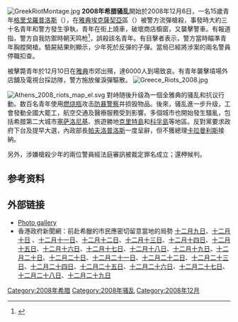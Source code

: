 [[File:GreekRiotMontage.jpg|right]]
'''2008年希腊骚乱'''開始於2008年12月6日，一名15歲青年[[亞歷克西斯·格里戈羅普洛斯|格里戈羅普洛斯]]（{{lang-el|Αλέξανδρος Γρηγορόπουλος}}），在[[雅典|雅典]][[埃克薩契亞|埃克薩契亞]]區（{{lang|el|Εξάρχεια}}）被警方流彈槍殺，事發時大約三十名青年和警方發生爭執，青年在街上燒車，破壞商店櫥窗，又襲擊警車。有報道指，警方自我防禦時朝天鸣枪<ref>{{Cite web |url=http://www.capital.gr/news.asp?Details=634726 |title=http://www.capital.gr/news.asp?Details=634726 |accessdate=2008-12-09 |archive-date=2008-12-12 |archive-url=https://web.archive.org/web/20081212021712/http://www.capital.gr/news.asp?Details=634726 |dead-url=no }}</ref>，誤殺該名青年。有目擊者表示，警方當時瞄準青年胸膛開槍。驗屍結果則顯示，少年死於反彈的子彈。當局已經將涉案的兩名警員停職扣查。

被擊斃青年於12月10日在[[雅典|雅典]]市郊出殯，達6000人到場致哀。有青年襲擊墳場外店舖及電視台採訪隊，警方施放催淚彈驅散。
[[File:Greece_Riots_2008.jpg|right]]

[[File:Athens_2008_riots_map_el.svg|thumb]]
對峙随後升级為一個全雅典的骚乱和抗议行動。数百名青年使用[[燃烧瓶|燃烧瓶]]攻击[[防暴警察|防暴警察]]并损毁物品。後來，骚乱進一步升级，工會發動全國大罷工，航空交通及醫療服務受到影響。多個城市也開始發生騷亂，包括希腊第二大城市[[塞萨洛尼基|塞萨洛尼基]]、旅遊勝地[[克里特島|克里特島]]和[[科孚島|科孚島]]等地區。反對黨要求政府下台及提早大選，內政部長[[帕夫洛普洛斯|帕夫洛普洛斯]]一度呈辭，但不獲總理[[卡拉曼利斯|卡拉曼利斯]]接納。

另外，涉嫌槍殺少年的兩位警員經法庭審訊被裁定罪名成立；還柙候判。

== 参考资料 ==
<references />


== 外部链接 ==
* [http://www.in.gr/news/reviews/imagegallery.asp?lngReviewID=497490&lngChapterID=-1&lngItemID=965448 Photo gallery]{{Wayback|url=http://www.in.gr/news/reviews/imagegallery.asp?lngReviewID=497490&lngChapterID=-1&lngItemID=965448 |date=20190130075848 }}
* 香港政府新聞網：前赴希臘的市民應密切留意當地的局勢 [http://www.info.gov.hk/gia/general/200812/09/P200812090219.htm 十二月九日]{{Wayback|url=http://www.info.gov.hk/gia/general/200812/09/P200812090219.htm |date=20190902122403 }}、[http://www.info.gov.hk/gia/general/200812/10/P200812100304.htm 十二月十日] {{Wayback|url=http://www.info.gov.hk/gia/general/200812/10/P200812100304.htm |date=20190902122329 }}、[http://www.info.gov.hk/gia/general/200812/11/P200812110233.htm 十二月十一日]{{Wayback|url=http://www.info.gov.hk/gia/general/200812/11/P200812110233.htm |date=20190902122236 }}、[http://www.info.gov.hk/gia/general/200812/12/P200812120239.htm 十二月十二日]{{Wayback|url=http://www.info.gov.hk/gia/general/200812/12/P200812120239.htm |date=20190902122203 }}、[http://www.info.gov.hk/gia/general/200812/13/P200812130161.htm 十二月十三日]{{Wayback|url=http://www.info.gov.hk/gia/general/200812/13/P200812130161.htm |date=20190902122143 }}、[http://www.info.gov.hk/gia/general/200812/14/P200812140150.htm 十二月十四日]{{Wayback|url=http://www.info.gov.hk/gia/general/200812/14/P200812140150.htm |date=20190902122126 }}、[http://www.info.gov.hk/gia/general/200812/15/P200812150189.htm 十二月十五日]{{Wayback|url=http://www.info.gov.hk/gia/general/200812/15/P200812150189.htm |date=20190902122052 }}、[http://www.info.gov.hk/gia/general/200812/16/P200812160197.htm 十二月十六日]{{Wayback|url=http://www.info.gov.hk/gia/general/200812/16/P200812160197.htm |date=20190902122015 }}、[http://www.info.gov.hk/gia/general/200812/17/P200812170224.htm 十二月十七日]{{Wayback|url=http://www.info.gov.hk/gia/general/200812/17/P200812170224.htm |date=20190902121925 }}、[http://www.info.gov.hk/gia/general/200812/18/P200812180201.htm 十二月十八日]{{Wayback|url=http://www.info.gov.hk/gia/general/200812/18/P200812180201.htm |date=20190902121825 }}、[http://www.info.gov.hk/gia/general/200812/19/P200812190217.htm 十二月十九日]{{Wayback|url=http://www.info.gov.hk/gia/general/200812/19/P200812190217.htm |date=20190902121738 }}、[http://www.info.gov.hk/gia/general/200812/20/P200812200161.htm 十二月二十日]{{Wayback|url=http://www.info.gov.hk/gia/general/200812/20/P200812200161.htm |date=20190902121715 }}、[http://www.info.gov.hk/gia/general/200812/21/P200812210167.htm 十二月二十日]{{Wayback|url=http://www.info.gov.hk/gia/general/200812/21/P200812210167.htm |date=20190902121658 }}、[http://www.info.gov.hk/gia/general/200812/21/P200812210167.htm 十二月二十一日]{{Wayback|url=http://www.info.gov.hk/gia/general/200812/21/P200812210167.htm |date=20190902121658 }}、[http://www.info.gov.hk/gia/general/200812/22/P200812220208.htm 十二月二十二日]{{Wayback|url=http://www.info.gov.hk/gia/general/200812/22/P200812220208.htm |date=20190902121637 }}、[http://www.info.gov.hk/gia/general/200812/23/P200812230188.htm 十二月二十三日]{{Wayback|url=http://www.info.gov.hk/gia/general/200812/23/P200812230188.htm |date=20190902121612 }}、[http://www.info.gov.hk/gia/general/200812/24/P200812240188.htm 十二月二十四日]{{Wayback|url=http://www.info.gov.hk/gia/general/200812/24/P200812240188.htm |date=20190902121549 }}、[http://www.info.gov.hk/gia/general/200812/25/P200812250143.htm 十二月二十五日]{{Wayback|url=http://www.info.gov.hk/gia/general/200812/25/P200812250143.htm |date=20190902121534 }}、[http://www.info.gov.hk/gia/general/200812/26/P200812260160.htm 十二月二十六日]{{Wayback|url=http://www.info.gov.hk/gia/general/200812/26/P200812260160.htm |date=20190902121526 }}、[http://www.info.gov.hk/gia/general/200812/27/P200812270160.htm 十二月二十七日]{{Wayback|url=http://www.info.gov.hk/gia/general/200812/27/P200812270160.htm |date=20190902121515 }}、[http://www.info.gov.hk/gia/general/200812/28/P200812280167.htm 十二月二十八日]{{Wayback|url=http://www.info.gov.hk/gia/general/200812/28/P200812280167.htm |date=20190902121504 }}、[http://www.info.gov.hk/gia/general/200812/29/P200812290185.htm 十二月二十九日]{{Wayback|url=http://www.info.gov.hk/gia/general/200812/29/P200812290185.htm |date=20190902121447 }}

{{wikinews|希腊防暴警察与抗议者冲突}}
{{commonscat|2008 Greek riots}}

[[Category:2008年希腊|Category:2008年希腊]]
[[Category:2008年骚乱|Category:2008年骚乱]]
[[Category:2008年12月|Category:2008年12月]]